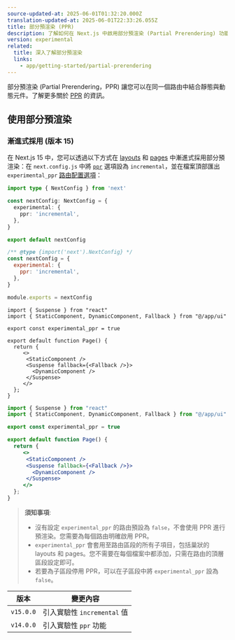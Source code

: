 ```yaml
---
source-updated-at: 2025-06-01T01:32:20.000Z
translation-updated-at: 2025-06-01T22:33:26.055Z
title: 部分預渲染 (PPR)
description: 了解如何在 Next.js 中啟用部分預渲染 (Partial Prerendering) 功能。
version: experimental
related:
  title: 深入了解部分預渲染
  links:
    - app/getting-started/partial-prerendering
---
```


部分預渲染 (Partial Prerendering，PPR) 讓您可以在同一個路由中結合靜態與動態元件。了解更多關於 [PPR](/docs/app/getting-started/partial-prerendering) 的資訊。

## 使用部分預渲染

### 漸進式採用 (版本 15)

在 Next.js 15 中，您可以透過以下方式在 [layouts](/docs/app/api-reference/file-conventions/layout) 和 [pages](/docs/app/api-reference/file-conventions/page) 中漸進式採用部分預渲染：在 `next.config.js` 中將 [`ppr`](/docs/app/api-reference/config/next-config-js/ppr) 選項設為 `incremental`，並在檔案頂部匯出 `experimental_ppr` [路由配置選項](/docs/app/api-reference/file-conventions/route-segment-config)：

```ts filename="next.config.ts" switcher
import type { NextConfig } from 'next'

const nextConfig: NextConfig = {
  experimental: {
    ppr: 'incremental',
  },
}

export default nextConfig
```

```js filename="next.config.js" switcher
/** @type {import('next').NextConfig} */
const nextConfig = {
  experimental: {
    ppr: 'incremental',
  },
}

module.exports = nextConfig
```

```tsx filename="app/page.tsx" switcher
import { Suspense } from "react"
import { StaticComponent, DynamicComponent, Fallback } from "@/app/ui"

export const experimental_ppr = true

export default function Page() {
  return {
     <>
      <StaticComponent />
      <Suspense fallback={<Fallback />}>
        <DynamicComponent />
      </Suspense>
     </>
  };
}
```

```jsx filename="app/page.js" switcher
import { Suspense } from "react"
import { StaticComponent, DynamicComponent, Fallback } from "@/app/ui"

export const experimental_ppr = true

export default function Page() {
  return {
     <>
      <StaticComponent />
      <Suspense fallback={<Fallback />}>
        <DynamicComponent />
      </Suspense>
     </>
  };
}
```

> **須知事項**:
>
> - 沒有設定 `experimental_ppr` 的路由預設為 `false`，不會使用 PPR 進行預渲染。您需要為每個路由明確啟用 PPR。
> - `experimental_ppr` 會套用至路由區段的所有子項目，包括巢狀的 layouts 和 pages。您不需要在每個檔案中都添加，只需在路由的頂層區段設定即可。
> - 若要為子區段停用 PPR，可以在子區段中將 `experimental_ppr` 設為 `false`。

| 版本      | 變更內容                                   |
| --------- | ----------------------------------------- |
| `v15.0.0` | 引入實驗性 `incremental` 值               |
| `v14.0.0` | 引入實驗性 `ppr` 功能                     |
